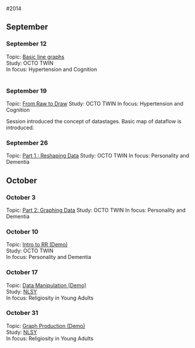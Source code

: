 #2014

## September

### September 12
Topic: [Basic line graphs][20140912]  
Study: OCTO TWIN  
In focus: Hypertension and Cognition    
</br>


### September 19
Topic: [From Raw to Draw][20140919] 
Study: OCTO TWIN
In focus: Hypertension and Cognition

Session introduced the concept of datastages. Basic map of dataflow is introduced.

### September 26 
Topic: [Part 1 : Reshaping Data][20140926] 
Study: OCTO TWIN
In focus: Personality and Dementia


## October

### October 3 
Topic: [Part 2: Graphing Data][20141003] 
Study: OCTO TWIN
In focus: Personality and Dementia


### October 10
Topic: [Intro to RR (Demo)][20141010]  
Study: OCTO TWIN  
In focus: Personality and Dementia  

### October 17   
Topic: [Data Manipulation (Demo)][20141017]   
Study: [NLSY](https://www.nlsinfo.org/investigator/pages/login.jsp)    
In focus: Religiosity in Young Adults    

### October 31   
Topic: [Graph Production (Demo)][20141031]   
Study: [NLSY](https://www.nlsinfo.org/investigator/pages/login.jsp)    
In focus: Religiosity in Young Adults 

[20140912]:./LabLog/12-09-2014-Line-graphs-OCTO.html
[20140919]:./LabLog/19-09-2014-From-Raw-to-Draw.html
[20140926]:./LabLog/26-09-2014-Dementia-Personality-OCTO.html
[20141003]:./LabLog/03-10-2014-Dementia-Personality-OCTO-Part2.html
[20141010]:./LabLog/2014-10-10-Intro-to-RR-Demo.html
[20141017]:http:/htmlpreview.github.io/?https://raw.githubusercontent.com/IALSA/COAG-colloquium-2014F/master/Reports/2014-10-17-Data-Manipulation-_Demo_.html
[20141031]:http:/htmlpreview.github.io/?https://raw.githubusercontent.com/IALSA/COAG-colloquium-2014F/master/Reports/2014-10-31-Producing-Graphs-Demo.html



